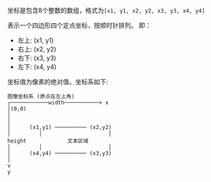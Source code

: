 坐标是包含8个整数的数组，格式为`[x1, y1, x2, y2, x3, y3, x4, y4]`

表示一个四边形四个定点坐标，按顺时针排列。
即：

- 左上: (x1, y1)
- 右上: (x2, y2)
- 右下: (x3, y3)
- 左下: (x4, y4)

坐标值为像素的绝对值。坐标系如下:

```
图像坐标系 (原点在左上角)
┌────────────width───────────> x
│(0,0)
│
│
│      (x1,y1) ────────── (x2,y2)
│         │                     │     
height             文本区域        
│         │                     │
│      (x4,y4) ────────── (x3,y3)
│
v
y
```
